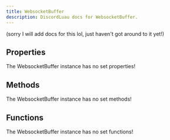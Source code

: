 ```yaml
---
title: WebsocketBuffer
description: DiscordLuau docs for WebsocketBuffer.
---
```

[//]: # (This file was automatically compiled through the Generator luau code under this repository)
[//]: # (if you want to edit the documentation of discord-luau, please write changes)
[//]: # (to the discord-luau repository itself, we extract the comments from discord-luau and translate)
[//]: # (them into markdown files that Nextra can interpret!)

(sorry I will add docs for this lol, just haven't got around to it yet!)

[//]: # (----- DOCUMENT PROPERTIES ----- )

## Properties

The WebsocketBuffer instance has no set properties!

[//]: # (----- DOCUMENT METHODS ----- )

## Methods

The WebsocketBuffer instance has no set methods!

[//]: # (----- DOCUMENT FUNCTIONS ----- )

## Functions

The WebsocketBuffer instance has no set functions!

